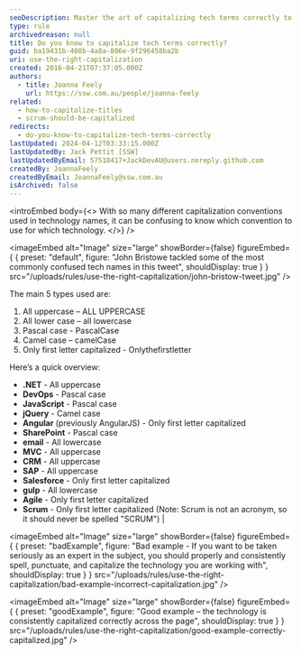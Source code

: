 ```yaml
---
seoDescription: Master the art of capitalizing tech terms correctly to boost your credibility and professionalism in the industry.
type: rule
archivedreason: null
title: Do you know to capitalize tech terms correctly?
guid: ba19431b-408b-4a8a-806e-9f296458ba2b
uri: use-the-right-capitalization
created: 2016-04-21T07:37:05.000Z
authors:
  - title: Joanna Feely
    url: https://ssw.com.au/people/joanna-feely
related:
  - how-to-capitalize-titles
  - scrum-should-be-capitalized
redirects:
  - do-you-know-to-capitalize-tech-terms-correctly
lastUpdated: 2024-04-12T03:33:15.000Z
lastUpdatedBy: Jack Pettit [SSW]
lastUpdatedByEmail: 57518417+JackDevAU@users.noreply.github.com
createdBy: JoannaFeely
createdByEmail: JoannaFeely@ssw.com.au
isArchived: false
---
```


<introEmbed
  body={<>
With so many different capitalization conventions used in technology names, it can be confusing to know which convention to use for which technology.
  </>}
/>

<imageEmbed
  alt="Image"
  size="large"
  showBorder={false}
  figureEmbed={ {
    preset: "default",
    figure: "John Bristowe tackled some of the most commonly confused tech names in this tweet",
    shouldDisplay: true
  } }
  src="/uploads/rules/use-the-right-capitalization/john-bristow-tweet.jpg"
/>

The main 5 types used are:

1. All uppercase – ALL UPPERCASE
2. All lower case – all lowercase
3. Pascal case - PascalCase
4. Camel case – camelCase
5. Only first letter capitalized - Onlythefirstletter

Here’s a quick overview:

- **.NET** - All uppercase
- **DevOps** - Pascal case
- **JavaScript** - Pascal case
- **jQuery** - Camel case
- **Angular** (previously AngularJS) - Only first letter capitalized
- **SharePoint** - Pascal case
- **email** - All lowercase
- **MVC** - All uppercase
- **CRM** - All uppercase
- **SAP** - All uppercase
- **Salesforce** - Only first letter capitalized
- **gulp** - All lowercase
- **Agile** - Only first letter capitalized
- **Scrum** - Only first letter capitalized
  (Note: Scrum is not an acronym, so it should never be spelled "SCRUM") |

<imageEmbed
  alt="Image"
  size="large"
  showBorder={false}
  figureEmbed={ {
    preset: "badExample",
    figure: "Bad example - If you want to be taken seriously as an expert in the subject, you should properly and consistently spell, punctuate, and capitalize the technology you are working with",
    shouldDisplay: true
  } }
  src="/uploads/rules/use-the-right-capitalization/bad-example-incorrect-capitalization.jpg"
/>

<imageEmbed
  alt="Image"
  size="large"
  showBorder={false}
  figureEmbed={ {
    preset: "goodExample",
    figure: "Good example – the technology is consistently capitalized correctly across the page",
    shouldDisplay: true
  } }
  src="/uploads/rules/use-the-right-capitalization/good-example-correctly-capitalized.jpg"
/>

